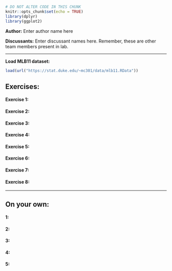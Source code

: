 ```r
# DO NOT ALTER CODE IN THIS CHUNK
knitr::opts_chunk$set(echo = TRUE)
library(dplyr)
library(ggplot2)
```

**Author:** Enter author name here

**Discussants:** Enter discussant names here. Remember, these are other team members present in lab.

* * *

**Load MLB11 dataset:**
```r
load(url("https://stat.duke.edu/~mc301/data/mlb11.RData"))
```


## Exercises:

#### Exercise 1: 


#### Exercise 2: 


#### Exercise 3: 


#### Exercise 4: 


#### Exercise 5:


#### Exercise 6:


#### Exercise 7:


#### Exercise 8:

* * *

## On your own:

#### 1: 


#### 2: 


#### 3:


#### 4:


#### 5: 


